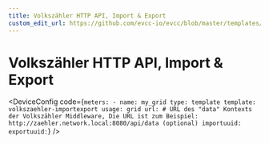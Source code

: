 ```yaml
---
title: Volkszähler HTTP API, Import & Export
custom_edit_url: https://github.com/evcc-io/evcc/blob/master/templates/definition/meter/volkszaehler-importexport.yaml
---
```



# Volkszähler HTTP API, Import & Export

<DeviceFeatures features="" />

<DeviceConfig code={`meters:
    - name: my_grid
      type: template
      template: volkszaehler-importexport
      usage: grid
      url: # URL des "data" Kontexts der Volkszähler Middleware, Die URL ist zum Beispiel: http://zaehler.network.local:8080/api/data (optional)
      importuuid:
      exportuuid:`}  />

